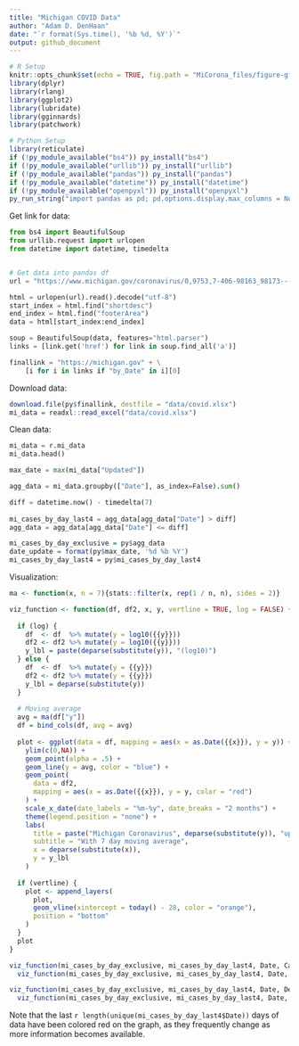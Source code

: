 ```yaml
---
title: "Michigan COVID Data"
author: "Adam D. DenHaan"
date: "`r format(Sys.time(), '%b %d, %Y')`"
output: github_document
---
```


```r
# R Setup
knitr::opts_chunk$set(echo = TRUE, fig.path = "MiCorona_files/figure-gfm/")
library(dplyr)
library(rlang)
library(ggplot2)
library(lubridate)
library(gginnards)
library(patchwork)

# Python Setup
library(reticulate)
if (!py_module_available("bs4")) py_install("bs4")
if (!py_module_available("urllib")) py_install("urllib")
if (!py_module_available("pandas")) py_install("pandas")
if (!py_module_available("datetime")) py_install("datetime")
if (!py_module_available("openpyxl")) py_install("openpyxl")
py_run_string("import pandas as pd; pd.options.display.max_columns = None")
```

Get link for data:
```python
from bs4 import BeautifulSoup
from urllib.request import urlopen
from datetime import datetime, timedelta


# Get data into pandas df
url = "https://www.michigan.gov/coronavirus/0,9753,7-406-98163_98173---,00.html"

html = urlopen(url).read().decode("utf-8")
start_index = html.find("shortdesc")
end_index = html.find("footerArea")
data = html[start_index:end_index]

soup = BeautifulSoup(data, features="html.parser")
links = [link.get('href') for link in soup.find_all('a')]

finallink = "https://michigan.gov" + \
    [i for i in links if "by_Date" in i][0]
```

Download data:
```r
download.file(py$finallink, destfile = "data/covid.xlsx")
mi_data = readxl::read_excel("data/covid.xlsx")
```

Clean data:
```python
mi_data = r.mi_data
mi_data.head()

max_date = max(mi_data["Updated"])

agg_data = mi_data.groupby(["Date"], as_index=False).sum()

diff = datetime.now() - timedelta(7)
  
mi_cases_by_day_last4 = agg_data[agg_data["Date"] > diff]
agg_data = agg_data[agg_data["Date"] <= diff]
```

```r
mi_cases_by_day_exclusive = py$agg_data
date_update = format(py$max_date, '%d %b %Y')
mi_cases_by_day_last4 = py$mi_cases_by_day_last4
```

Visualization:
```r
ma <- function(x, n = 7){stats::filter(x, rep(1 / n, n), sides = 2)}

viz_function <- function(df, df2, x, y, vertline = TRUE, log = FALSE) {
  
  if (log) {
    df  <- df  %>% mutate(y = log10({{y}}))
    df2 <- df2 %>% mutate(y = log10({{y}}))
    y_lbl = paste(deparse(substitute(y)), "(log10)")
  } else {
    df  <- df  %>% mutate(y = {{y}})
    df2 <- df2 %>% mutate(y = {{y}})
    y_lbl = deparse(substitute(y))
  }
  
  # Moving average
  avg = ma(df["y"])
  df = bind_cols(df, avg = avg)
  
  plot <- ggplot(data = df, mapping = aes(x = as.Date({{x}}), y = y)) +
    ylim(c(0,NA)) +
    geom_point(alpha = .5) +
    geom_line(y = avg, color = "blue") +
    geom_point(
      data = df2,
      mapping = aes(x = as.Date({{x}}), y = y, color = "red")
    ) +
    scale_x_date(date_labels = "%m-%y", date_breaks = "2 months") + 
    theme(legend.position = "none") +
    labs(
      title = paste("Michigan Coronavirus", deparse(substitute(y)), "updated", date_update),
      subtitle = "With 7 day moving average",
      x = deparse(substitute(x)),
      y = y_lbl
    )
  
  if (vertline) {
    plot <- append_layers(
      plot,
      geom_vline(xintercept = today() - 28, color = "orange"),
      position = "bottom"
    )
  }
  plot
}
```

```r
viz_function(mi_cases_by_day_exclusive, mi_cases_by_day_last4, Date, Cases, vertline = FALSE) /
  viz_function(mi_cases_by_day_exclusive, mi_cases_by_day_last4, Date, Cases, log = TRUE, vertline = FALSE)
```

```r
viz_function(mi_cases_by_day_exclusive, mi_cases_by_day_last4, Date, Deaths, vertline = FALSE) / 
  viz_function(mi_cases_by_day_exclusive, mi_cases_by_day_last4, Date, Deaths, vertline = FALSE, log = TRUE)
```

Note that the last `r length(unique(mi_cases_by_day_last4$Date))` days of data have been colored red on the graph, as they frequently change as more information becomes available. 

